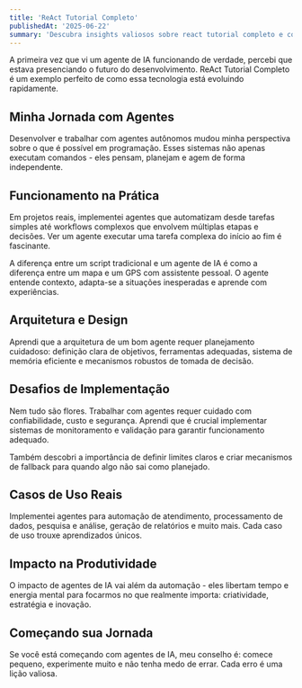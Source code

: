 ```yaml
---
title: 'ReAct Tutorial Completo'
publishedAt: '2025-06-22'
summary: 'Descubra insights valiosos sobre react tutorial completo e como essa tecnologia pode transformar sua forma de trabalhar com IA e desenvolvimento.'
---
```



A primeira vez que vi um agente de IA funcionando de verdade, percebi que estava presenciando o futuro do desenvolvimento. ReAct Tutorial Completo é um exemplo perfeito de como essa tecnologia está evoluindo rapidamente.

## Minha Jornada com Agentes

Desenvolver e trabalhar com agentes autônomos mudou minha perspectiva sobre o que é possível em programação. Esses sistemas não apenas executam comandos - eles pensam, planejam e agem de forma independente.

## Funcionamento na Prática

Em projetos reais, implementei agentes que automatizam desde tarefas simples até workflows complexos que envolvem múltiplas etapas e decisões. Ver um agente executar uma tarefa complexa do início ao fim é fascinante.

A diferença entre um script tradicional e um agente de IA é como a diferença entre um mapa e um GPS com assistente pessoal. O agente entende contexto, adapta-se a situações inesperadas e aprende com experiências.

## Arquitetura e Design

Aprendi que a arquitetura de um bom agente requer planejamento cuidadoso: definição clara de objetivos, ferramentas adequadas, sistema de memória eficiente e mecanismos robustos de tomada de decisão.

## Desafios de Implementação

Nem tudo são flores. Trabalhar com agentes requer cuidado com confiabilidade, custo e segurança. Aprendi que é crucial implementar sistemas de monitoramento e validação para garantir funcionamento adequado.

Também descobri a importância de definir limites claros e criar mecanismos de fallback para quando algo não sai como planejado.

## Casos de Uso Reais

Implementei agentes para automação de atendimento, processamento de dados, pesquisa e análise, geração de relatórios e muito mais. Cada caso de uso trouxe aprendizados únicos.

## Impacto na Produtividade

O impacto de agentes de IA vai além da automação - eles libertam tempo e energia mental para focarmos no que realmente importa: criatividade, estratégia e inovação.

## Começando sua Jornada

Se você está começando com agentes de IA, meu conselho é: comece pequeno, experimente muito e não tenha medo de errar. Cada erro é uma lição valiosa.
